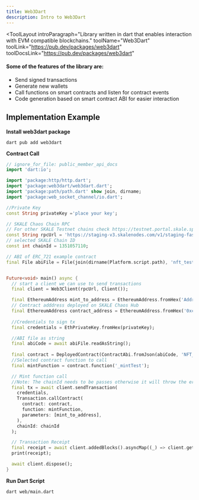 ```yaml
---
title: Web3Dart
description: Intro to Web3Dart
---
```


<ToolLayout
	introParagraph="Library written in dart that enables interaction with EVM compatible blockchains."
	toolName="Web3Dart"
	toolLink="https://pub.dev/packages/web3dart"
	toolDocsLink="https://pub.dev/packages/web3dart"
>

#### Some of the features of the library are:

- Send signed transactions
- Generate new wallets
- Call functions on smart contracts and listen for contract events
- Code generation based on smart contract ABI for easier interaction

## Implementation Example

**Install web3dart package**

```shell
dart pub add web3dart
```

**Contract Call**
```dart
// ignore_for_file: public_member_api_docs
import 'dart:io';

import 'package:http/http.dart';
import 'package:web3dart/web3dart.dart';
import 'package:path/path.dart' show join, dirname;
import 'package:web_socket_channel/io.dart';

//Private Key
const String privateKey ='place your key';

// SKALE Chaos Chain RPC
// For other SKALE Testnet chains check https://testnet.portal.skale.space/chains
const String rpcUrl = 'https://staging-v3.skalenodes.com/v1/staging-fast-active-bellatrix';
// selected SKALE Chain ID
const int chainId = 1351057110;

// ABI of ERC_721 example contract
final File abiFile = File(join(dirname(Platform.script.path), 'nft_test_abi.json'));


Future<void> main() async {
  // start a client we can use to send transactions
  final client = Web3Client(rpcUrl, Client());

  final EthereumAddress mint_to_address = EthereumAddress.fromHex('Address to receive Mint');
  // Contract adddress deployed on SKALE Chaos Hub
  final EthereumAddress contract_address = EthereumAddress.fromHex('0xcAC71B8faB274429f79F76213fd3BC190041CAA4');
  
  //Credentials to sign tx
  final credentials = EthPrivateKey.fromHex(privateKey);

  //ABI file as string
  final abiCode = await abiFile.readAsString();
  
  final contract = DeployedContract(ContractAbi.fromJson(abiCode, 'NFT_721'), contract_address);
  //Selected contract function to call
  final mintFunction = contract.function('_mintTest');

  // Mint function call
  //Note: The chainId needs to be passes otherwise it will throw the error: -32004 Invalid transaction signature.
  final tx = await client.sendTransaction(
    credentials,
    Transaction.callContract(
      contract: contract,
      function: mintFunction,
      parameters: [mint_to_address],
    ),
    chainId: chainId
  );

  // Transaction Receipt
  final receipt = await client.addedBlocks().asyncMap((_) => client.getTransactionReceipt(tx)).firstWhere((receipt) => receipt != null);
  print(receipt);

  await client.dispose();
}
```

**Run Dart Script**
```shell
dart web/main.dart 
```

</ToolLayout>